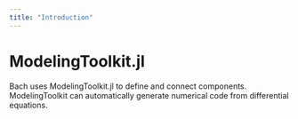 ```yaml
---
title: "Introduction"
---
```


# ModelingToolkit.jl

Bach uses ModelingToolkit.jl to define and connect components. ModelingToolkit
can automatically generate numerical code from differential equations.
